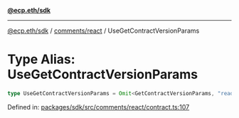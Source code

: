 [**@ecp.eth/sdk**](../../../index.mdx)

***

[@ecp.eth/sdk](/sdk-reference/index.mdx) / [comments/react](/sdk-reference/comments/react/index.mdx) / UseGetContractVersionParams

# Type Alias: UseGetContractVersionParams

```ts
type UseGetContractVersionParams = Omit<GetContractVersionParams, "readContract">;
```

Defined in: [packages/sdk/src/comments/react/contract.ts:107](https://github.com/ecp-eth/comments-monorepo/blob/main/packages/sdk/src/comments/react/contract.ts#L107)
